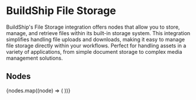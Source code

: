 
# BuildShip File Storage

BuildShip's File Storage integration offers nodes that allow you to store, manage, and retrieve files within its
built-in storage system. This integration simplifies handling file uploads and downloads, making it easy to manage file
storage directly within your workflows. Perfect for handling assets in a variety of applications, from simple document
storage to complex media management solutions.

## Nodes

<Cards num={3}>
  {nodes.map((node) => (
    <NodeCard
      key={node.meta.id}
      title={node.meta.name}
      image={node.meta.icon.url}
      href={`/showcase/buildship-file-storage/${node.meta.id}`}
    />
  ))}
</Cards>
